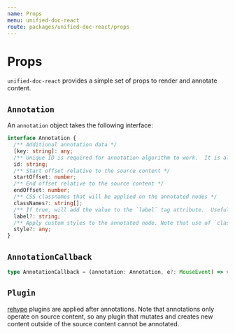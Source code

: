```yaml
---
name: Props
menu: unified-doc-react
route: packages/unified-doc-react/props
---
```




# Props

`unified-doc-react` provides a simple set of props to render and annotate content.

<Props of={ComponentProps} />

## `Annotation`

An `annotation` object takes the following interface:

```ts
interface Annotation {
  /** Additional annotation data */
  [key: string]: any;
  /** Unique ID is required for annotation algorithm to work.  It is also used to uniquely assign ID values to generated <mark /> nodes which is convenient for selecting the element itself. */
  id: string;
  /** Start offset relative to the source content */
  startOffset: number;
  /** End offset relative to the source content */
  endOffset: number;
  /** CSS classnames that will be applied on the annotated nodes */
  classNames?: string[];
  /** If true, will add the value to the `label` tag attribute.  Useful for displaying the label with custom CSS:before selectors. */
  label?: string;
  /** Apply custom styles to the annotated node. Note that use of `classNames` prop is preferred. */
  style?: any;
}
```

## `AnnotationCallback`

```ts
type AnnotationCallback = (annotation: Annotation, e?: MouseEvent) => void;
```

## `Plugin`

[rehype][rehype] plugins are applied after annotations. Note that annotations only operate on source content, so any plugin that mutates and creates new content outside of the source content cannot be annotated.

<!-- Links -->

[rehype]: https://github.com/rehypejs
